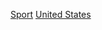 {{commons category|Sports in the United States by sport}}

[[Category:美國體育|Sport]]
[[Category:各國各類體育|United States]]